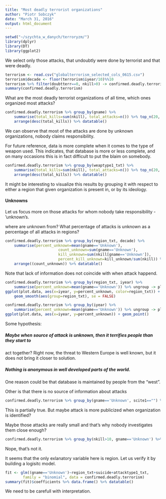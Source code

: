 ```yaml
---
title: "Most deadly terrorist organizations"
author: "Piotr Sobczyk"
date: "March 31, 2016"
output: html_document
---
```


```r
setwd("~/szychta_w_danych/terroryzm/")
library(dplyr)
library(DT)
library(ggplot2)
```

We select only those attacks, that undoubtly were done by terrorist and that were deadly.

```r
terrorism <- read.csv("globalterrorism_selected_cols_0615.csv")
terrorism$decade <- floor(terrorism$iyear/10)%%10
terrorism %>% filter(doubtterr==0, nkill>0) -> confirmed.deadly.terrorism
summary(confirmed.deadly.terrorism)
```

What are the most deadly terrorist organizations of all time, which ones organized most attacks?

```r
confirmed.deadly.terrorism %>% group_by(gname) %>%
	summarise(total_kills=sum(nkill), total_attacks=n()) %>% top_n(20, total_kills) %>%
	arrange(desc(total_kills)) %>% datatable()
```

We can observe that most of the attacks are done by unknown organizations, 
nobody claims responsibility.

For future reference, data is more complete when it comes to the type of weapon used.
This indicates, that database is more or less complete, and on many occasions this is in fact 
difficult to put the blaim on somebody.

```r
confirmed.deadly.terrorism %>% group_by(weaptype1_txt) %>%
	summarise(total_kills=sum(nkill), total_attacks=n()) %>% top_n(20, total_kills) %>%
	arrange(desc(total_kills)) %>% datatable()
```

It might be interesting to visualize this results by grouping it with respect to 
either a region that given organization is present in, or by its ideology.

#### Unknowns

Let us focus more on those attacks for whom nobody take responsibility - 'unknown's.


where are unknown from? What percentage of attacks is unknown as a percentage of 
all attacks in regions?

```r
confirmed.deadly.terrorism %>% group_by(region_txt, decade) %>%
	summarise(percent_unknown=mean(gname=='Unknown'),
						count_unknown=sum(gname=='Unknown'),
						kill_unknown=sum(nkill[gname=='Unknown']),
						percent_kill_unknown=kill_unknown/sum(nkill)) %>% ungroup %>% 
	arrange((count_unknown)) %>% datatable()
```

Note that lack of information does not coincide with when attack happend.

```r
confirmed.deadly.terrorism %>% group_by(region_txt, iyear) %>%
	summarise(percent_unknown=mean(gname=='Unknown')) %>% ungroup -> plot.data
ggplot(plot.data, aes(x=iyear, y=percent_unknown, color=region_txt)) + geom_point() +
	geom_smooth(aes(group=region_txt), se = FALSE)
```

```r
confirmed.deadly.terrorism %>% group_by(iyear) %>%
	summarise(percent_unknown=mean(gname=='Unknown')) %>% ungroup -> plot.data
ggplot(plot.data, aes(x=iyear, y=percent_unknown)) + geom_point()
```

Some hypothesis:

##### Maybe when source of attack is unknown, then it terrifies people than they start to
act together? Right now, the threat to Western Europe is well known, but it does not bring 
it closer to solution.

##### Nothing is anonymous in well developed parts of the world. 

One reason could be that database is maintained by people from the "west". 

Other is that there is no source of information about attacks
```r
confirmed.deadly.terrorism %>% group_by(gname=='Unknown', scite1=="") %>% summarise(n())
```

This is partially true. But maybe attack is more publicized when organization is identified?

Maybe those attacks are really small and that's why nobody investigates them close enough?

```r
confirmed.deadly.terrorism %>% group_by(nkill>10, gname=='Unknown') %>% summarise(n())
```

Nope, that's not it.

It seems that the only exlanatory variable here is region. Let us verify it by building 
a logisitc model.

```r
fit <- glm((gname=='Unknown')~region_txt+suicide+attacktype1_txt, 
		family = "binomial", data = confirmed.deadly.terrorism)
summary(fit)$coefficients %>% data.frame() %>% datatable()
```

We need to be carefull with interpretation.
